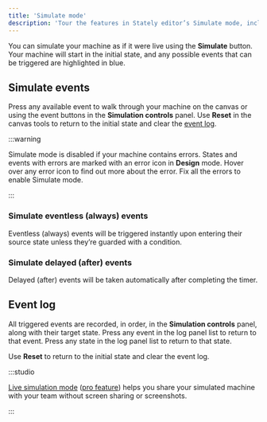 ```yaml
---
title: 'Simulate mode'
description: 'Tour the features in Stately editor’s Simulate mode, including a guide to all the panels and how to simulate your machines.'
---
```


You can simulate your machine as if it were live using the <Play size={18}/> **Simulate** button. Your machine will start in the initial state, and any possible events that can be triggered are highlighted in blue.

<EmbedMachine
  name="Simulate mode"
  embedURL="https://stately.ai/registry/editor/embed/c447d996-cef1-421d-a422-8be695668764?machineId=e5fbd908-42af-440f-8d11-91ca16a4fbda&mode=Simulate"
/>

## Simulate events

Press any available event to walk through your machine on the canvas or using the event buttons in the <ListOrderedIcon size={12} /> **Simulation controls** panel. Use <RefreshCcw size={12}/> **Reset** in the canvas tools to return to the initial state and clear the [event log](#event-log).

:::warning

Simulate mode is disabled if your machine contains errors. States and events with errors are marked with an <AlertCircle size={12} /> error icon in **Design** mode. Hover over any error icon to find out more about the error. Fix all the errors to enable Simulate mode.

:::

### Simulate eventless (always) events

Eventless (always) events will be triggered instantly upon entering their source state unless they’re guarded with a condition.

### Simulate delayed (after) events

Delayed (after) events will be taken automatically after completing the timer.

## Event log

All triggered events are recorded, in order, in the <ListOrderedIcon size={12} /> **Simulation controls** panel, along with their target state. Press any event in the log panel list to return to that event. Press any state in the log panel list to return to that state.

Use <RefreshCcw size={12}/> **Reset** to return to the initial state and clear the event log.

:::studio

[Live simulation mode](live-simulation.mdx) ([pro feature](studio-pro-plan.mdx)) helps you share your simulated machine with your team without screen sharing or screenshots.

:::
